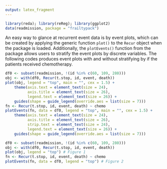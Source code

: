 ```yaml
---
output: latex_fragment
---
```


```R
library(reda); library(reReg); library(ggplot2)
data(readmission, package = "frailtypack")
```

An easy way to glance at recurrent event data is by event plots,
which can be created by applying the generic function `plot()` to the `Recur` object
when the \pkg{reReg} package is loaded.
Additionally, the `plotEvents()` function from the \pkg{reReg} package allows users to
stratify the event plots by discrete variables.
The following codes produces event plots with and without
stratifying  by if the patients received chemotherapy.

```R
df0 <- subset(readmission, !(id %in% c(60, 109, 280)))
obj <- with(df0, Recur(t.stop, id, event, death))
plot(obj, legend = "top", main = "", cex = 1.5) +
    theme(axis.text = element_text(size = 24),
          axis.title = element_text(size = 26),
          legend.text = element_text(size = 26)) +
    guides(shape = guide_legend(override.aes = list(size = 7)))
fn <- Recur(t.stop, id, event, death) ~ chemo
plotEvents(fn, data = df0, legend = "top", main = "", cex = 1.5) +
    theme(axis.text = element_text(size = 24),
          axis.title = element_text(size = 26),
          strip.text = element_text(size = 24),
          legend.text = element_text(size = 26)) +
    guides(shape = guide_legend(override.aes = list(size = 7)))
```
```R
df0 <- subset(readmission, !(id %in% c(60, 109, 280)))
obj <- with(df0, Recur(t.stop, id, event, death))
plot(obj, legend = "top") # Figure 1
fn <- Recur(t.stop, id, event, death) ~ chemo
plotEvents(fn, data = df0, legend = "top") # Figure 2
```
\vspace*{-.3cm}
\begin{figure}[H]
    \centering
    \begin{minipage}{0.24\textwidth}
        \centering
        \includegraphics[scale = .25]{recur-figs/ep-1}
        \caption{No stratification}
    \end{minipage}\hfill
    \begin{minipage}{0.24\textwidth}
        \centering
        \includegraphics[scale = .25]{recur-figs/ep-2}
        \caption{Stratified by \texttt{chemo}.}
    \end{minipage}
\end{figure}
